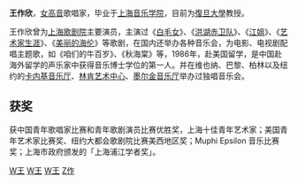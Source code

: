 {{Unreferenced|time=2013-11-20T01:50:30+00:00}}
'''王作欣'''，[[女高音|女高音]]歌唱家，毕业于[[上海音乐学院|上海音乐学院]]，目前为[[復旦大學|復旦大學]]教授。

王作欣曾为[[上海歌剧院|上海歌剧院]]主要演员，主演过《[[白毛女|白毛女]]》、《[[洪湖赤卫队|洪湖赤卫队]]》、《[[江姐_(歌剧)|江姐]]》、《[[艺术家生涯|艺术家生涯]]》、《[[美丽的海伦|美丽的海伦]]》等歌剧，在国内还举办各种音乐会，为电影、电视剧配唱主题歌，如《咱们的牛百岁》、《秋海棠》等，1986年，赴美国留学，是中国赴海外留学的声乐家中获得音乐博士学位的第一人。并在维也纳、巴黎、柏林以及纽约的[[卡内基音乐厅|卡内基音乐厅]]、[[林肯艺术中心|林肯艺术中心]]、[[墨尔金音乐厅|墨尔金音乐厅]]举办过独唱音乐会。

==获奖==
获中国青年歌唱家比赛和青年歌剧演员比赛优胜奖，上海十佳青年艺术家；美国青年艺术家比赛奖、纽约大都会歌剧院比赛美西地区奖；Muphi Epsilon 音乐比赛奖；上海市政府颁发的「上海浦江学者奖」。

[[Category:中國女高音|W王]]
[[Category:上海音乐学院校友|W王]]
[[Category:复旦大学学者|W王]]
[[Category:王姓|Z作]]